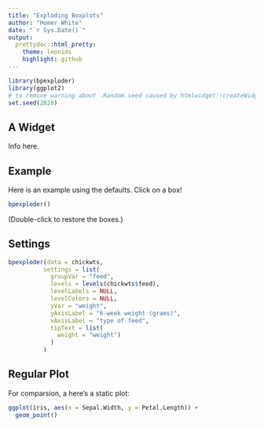 ```yaml
---
title: "Exploding Boxplots"
author: "Homer White"
date: "`r Sys.Date()`"
output:
  prettydoc::html_pretty:
    theme: leonids
    highlight: github
---
```


```r
library(bpexploder)
library(ggplot2)
# to remove warning about .Random.seed caused by htmlwidget::createWidgetId()
set.seed(2828)   
```


## A Widget

Info here.

## Example

Here is an example using the defaults.  Click on a box!

```r
bpexploder()
```

(Double-click to restore the boxes.)

##  Settings

```r
bpexploder(data = chickwts,
          settings = list(
            groupVar = "feed",
            levels = levels(chickwts$feed),
            levelLabels = NULL,
            levelColors = NULL,
            yVar = "weight",
            yAxisLabel = "6-week weight (grams)",
            xAxisLabel = "type of feed",
            tipText = list(
              weight = "weight")
            )
          )
```


## Regular Plot

For comparsion, a here's a static plot:

```r
ggplot(iris, aes(x = Sepal.Width, y = Petal.Length)) +
  geom_point()
```



